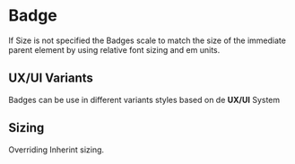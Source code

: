 
# Badge

If Size is not specified the Badges scale to match the size of the immediate parent element by using relative font sizing and em units.

<Preview>
  <Story id="components-badge--example" />
</Preview>
<Props of={Badge} />

## UX/UI Variants

Badges can be use in different variants styles based on de **UX/UI** System

<Preview>
  <Story id="components-badge--variants" />
</Preview>

## Sizing

Overriding Inherint sizing.

<Preview>
  <Story id="components-badge--sizes" />
</Preview>
